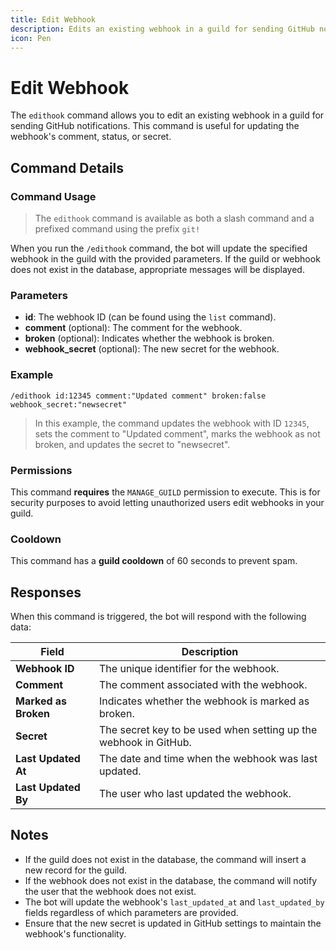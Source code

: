 ```yaml
---
title: Edit Webhook
description: Edits an existing webhook in a guild for sending GitHub notifications.
icon: Pen
---
```


# Edit Webhook

The `edithook` command allows you to edit an existing webhook in a guild for sending GitHub notifications. This command is useful for updating the webhook's comment, status, or secret.

## Command Details

### Command Usage
> The `edithook` command is available as both a slash command and a prefixed command using the prefix `git!`

When you run the `/edithook` command, the bot will update the specified webhook in the guild with the provided parameters. If the guild or webhook does not exist in the database, appropriate messages will be displayed.

### Parameters

- **id**: The webhook ID (can be found using the `list` command).
- **comment** (optional): The comment for the webhook.
- **broken** (optional): Indicates whether the webhook is broken.
- **webhook_secret** (optional): The new secret for the webhook.

### Example

```plaintext
/edithook id:12345 comment:"Updated comment" broken:false webhook_secret:"newsecret"
```

> In this example, the command updates the webhook with ID `12345`, sets the comment to "Updated comment", marks the webhook as not broken, and updates the secret to "newsecret".

### Permissions
This command **requires** the `MANAGE_GUILD` permission to execute. This is for security purposes to avoid letting unauthorized users edit webhooks in your guild.

### Cooldown
This command has a **guild cooldown** of 60 seconds to prevent spam.

## Responses
When this command is triggered, the bot will respond with the following data:

| Field             | Description                                                                 |
|-------------------|-----------------------------------------------------------------------------|
| **Webhook ID**    | The unique identifier for the webhook.                                      |
| **Comment**       | The comment associated with the webhook.                                    |
| **Marked as Broken** | Indicates whether the webhook is marked as broken.                          |
| **Secret**        | The secret key to be used when setting up the webhook in GitHub.             |
| **Last Updated At** | The date and time when the webhook was last updated.                        |
| **Last Updated By** | The user who last updated the webhook.                                      |

## Notes
- If the guild does not exist in the database, the command will insert a new record for the guild.
- If the webhook does not exist in the database, the command will notify the user that the webhook does not exist.
- The bot will update the webhook's `last_updated_at` and `last_updated_by` fields regardless of which parameters are provided.
- Ensure that the new secret is updated in GitHub settings to maintain the webhook's functionality.